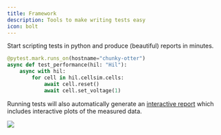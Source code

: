 ```yaml
---
title: Framework
description: Tools to make writing tests easy
icon: bolt
---
```


Start scripting tests in python and produce (beautiful) reports in minutes.

```python
@pytest.mark.runs_on(hostname="chunky-otter")
async def test_performance(hil: "Hil"):
    async with hil:
        for cell in hil.cellsim.cells:
            await cell.reset()
            await cell.set_voltage(1)
```

Running tests will also automatically generate an [interactive report](/assets/hil/test-report/test-report.html) which includes interactive plots of the measured data.

![](./images/test-report-snapshot.png)
